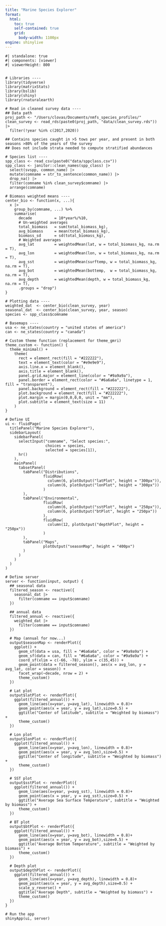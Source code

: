 ```yaml
---
title: "Marine Species Explorer"
format:
  html: 
    toc: true
    self-contained: true
    grid: 
      body-width: 1100px
engine: shinylive
---
```



```shinylive-r
#| standalone: true
#| components: [viewer]
#| viewerHeight: 800


# Libraries ----
library(tidyverse)
library(matrixStats)
library(bslib)
library(shiny)
library(rnaturalearth)

# Read in cleaned survey data ----
## Data path
proj_path <- "/Users/clovas/Documents/nmfs_species_profiles/"
clean_survey <- read_rds(paste0(proj_path, "data/clean_survey.rds")) |>
  filter(!year %in% c(2017,2020))

## Contains species caught in >5 tows per year, and present in both seasons >80% of the years of the survey 
## Does not include strata needed to compute stratified abundances 

# Species list ----
spp_class <- read_csv(paste0("data/sppclass.csv"))
spp_class <- janitor::clean_names(spp_class) |>
  select(svspp, common_name) |>
  mutate(comname = str_to_sentence(common_name)) |>
  drop_na() |>
  filter(comname %in% clean_survey$comname) |>
  arrange(comname)

# Biomass weighted means ----
center_bio <- function(x, ...){
  x |>
    group_by(comname, ...) %>%
    summarise(
      decade          = 10*year%/%10,
      # Un-weighted averages
      total_biomass   = sum(total_biomass_kg),
      avg_biomass     = mean(total_biomass_kg),
      biomass_sd      = sd(total_biomass_kg),
      # Weighted averages
      avg_lat         = weightedMean(lat, w = total_biomass_kg, na.rm = T),  
      avg_lon         = weightedMean(lon, w = total_biomass_kg, na.rm = T),
      avg_sst         = weightedMean(surftemp, w = total_biomass_kg, na.rm = T),
      avg_bot         = weightedMean(bottemp,  w = total_biomass_kg, na.rm = T),
      avg_depth       = weightedMean(depth, w = total_biomass_kg, na.rm = T),
      .groups = "drop")
}

# Plotting data ----
weighted_dat  <- center_bio(clean_survey, year)
seasonal_dat  <- center_bio(clean_survey, year, season)
species <- spp_class$comname

# Basemaps ---- 
usa <- ne_states(country = "united states of america")
can <- ne_states(country = "canada") 

# Custom theme function (replacement for theme_gmri)
theme_custom <- function() {
  theme_minimal() +
    theme(
      rect = element_rect(fill = "#222222"),
      text = element_text(color = "#e9e9e9"),
      axis.line.x = element_blank(),
      axis.title = element_blank(),
      panel.grid.major = element_line(color = "#9a9a9a"),
      panel.border = element_rect(color = "#6a6a6a", linetype = 1, fill = "transparent"),
      panel.background = element_rect(fill = "#222222"),
      plot.background = element_rect(fill = "#222222"),
      plot.margin = margin(0,0,0,0, unit = "mm"),
      plot.subtitle = element_text(size = 11)
    )
}

# Define UI
ui <- fluidPage(
  titlePanel("Marine Species Explorer"),
  sidebarLayout(
    sidebarPanel(
      selectInput("comname", "Select species:", 
                  choices = species,
                  selected = species[1]),
      hr()
    ),
    mainPanel(
      tabsetPanel(
        tabPanel("Distributions", 
                 fluidRow(
                   column(6, plotOutput("latPlot", height = "300px")),
                   column(6, plotOutput("lonPlot", height = "300px"))
                 )
        ),
        tabPanel("Environmental", 
                 fluidRow(
                   column(6, plotOutput("sstPlot", height = "250px")),
                   column(6, plotOutput("btPlot", height = "250px"))
                 ),
                 fluidRow(
                   column(12, plotOutput("depthPlot", height = "250px"))
                 )
        ),
        tabPanel("Maps", 
                 plotOutput("seasonMap", height = "400px")
        )
      )
    )
  )
)

# Define server
server <- function(input, output) {
  ## seasonal data
  filtered_season <- reactive({
    seasonal_dat |>
      filter(comname == input$comname)
  })

  ## annual data
  filtered_annual <- reactive({
    weighted_dat |>
      filter(comname == input$comname)
  })

  # Map (annual for now...)
  output$seasonMap <- renderPlot({
    ggplot() +
      geom_sf(data = usa, fill = "#6a6a6a", color = "#9a9a9a") + 
      geom_sf(data = can, fill = "#6a6a6a", color = "#9a9a9a") +
      coord_sf(xlim = c(-66, -78), ylim = c(35,45)) +
      geom_point(data = filtered_season(), aes(x = avg_lon, y = avg_lat, color = season)) + 
      facet_wrap(~decade, nrow = 2) +
      theme_custom()
  })

  # Lat plot
  output$latPlot <- renderPlot({
    ggplot(filtered_annual()) +
      geom_line(aes(x=year, y=avg_lat), linewidth = 0.8)+
      geom_point(aes(x = year, y = avg_lat),size=0.5) +
      ggtitle("Center of latitude", subtitle = "Weighted by biomass") +
      theme_custom()
  })

  # Lon plot
  output$lonPlot <- renderPlot({
    ggplot(filtered_annual()) +
      geom_line(aes(x=year, y=avg_lon), linewidth = 0.8)+
      geom_point(aes(x = year, y = avg_lon),size=0.5) +
      ggtitle("Center of longitude", subtitle = "Weighted by biomass") +
      theme_custom()
  })

  # SST plot
  output$sstPlot <- renderPlot({
    ggplot(filtered_annual()) +
      geom_line(aes(x=year, y=avg_sst), linewidth = 0.8)+
      geom_point(aes(x = year, y = avg_sst),size=0.5) +
      ggtitle("Average Sea Surface Temperature", subtitle = "Weighted by biomass") +
      theme_custom()
  })

  # BT plot
  output$btPlot <- renderPlot({
    ggplot(filtered_annual()) +
      geom_line(aes(x=year, y=avg_bot), linewidth = 0.8)+
      geom_point(aes(x = year, y = avg_bot),size=0.5) +
      ggtitle("Average Bottom Temperature", subtitle = "Weighted by biomass") +
      theme_custom()
  })

  # Depth plot
  output$depthPlot <- renderPlot({
    ggplot(filtered_annual()) +
      geom_line(aes(x=year, y=avg_depth), linewidth = 0.8)+
      geom_point(aes(x = year, y = avg_depth),size=0.5) +
      scale_y_reverse() +
      ggtitle("Average Depth", subtitle = "Weighted by biomass") +
      theme_custom()
  })
}

# Run the app
shinyApp(ui, server)
```

